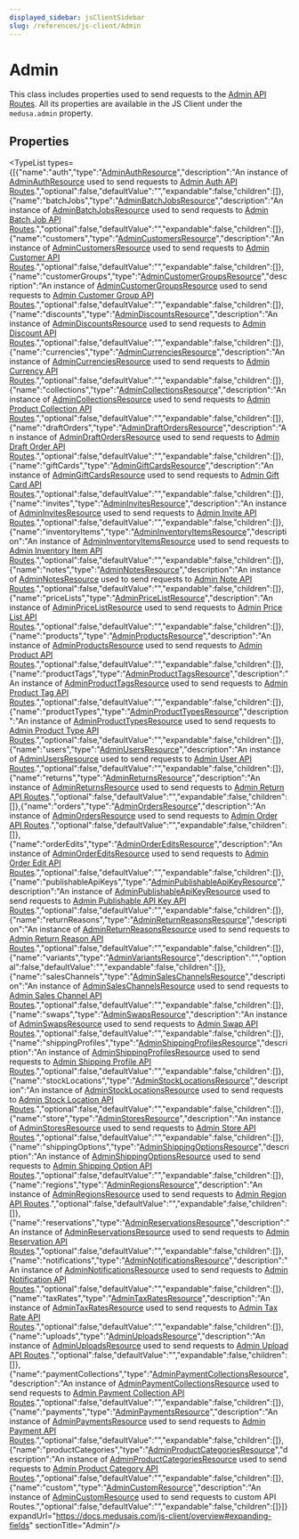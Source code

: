 ```yaml
---
displayed_sidebar: jsClientSidebar
slug: /references/js-client/Admin
---
```



# Admin

This class includes properties used to send requests to the [Admin API Routes](https://docs.medusajs.com/v1/api/admin). All its properties
are available in the JS Client under the `medusa.admin` property.

## Properties

<TypeList types={[{"name":"auth","type":"[AdminAuthResource](js_client.AdminAuthResource.mdx)","description":"An instance of [AdminAuthResource](js_client.AdminAuthResource.mdx) used to send requests to [Admin Auth API Routes](https://docs.medusajs.com/v1/api/admin#auth).","optional":false,"defaultValue":"","expandable":false,"children":[]},{"name":"batchJobs","type":"[AdminBatchJobsResource](js_client.AdminBatchJobsResource.mdx)","description":"An instance of [AdminBatchJobsResource](js_client.AdminBatchJobsResource.mdx) used to send requests to [Admin Batch Job API Routes](https://docs.medusajs.com/v1/api/admin#batch-jobs).","optional":false,"defaultValue":"","expandable":false,"children":[]},{"name":"customers","type":"[AdminCustomersResource](js_client.AdminCustomersResource.mdx)","description":"An instance of [AdminCustomersResource](js_client.AdminCustomersResource.mdx) used to send requests to [Admin Customer API Routes](https://docs.medusajs.com/v1/api/admin#customers).","optional":false,"defaultValue":"","expandable":false,"children":[]},{"name":"customerGroups","type":"[AdminCustomerGroupsResource](js_client.AdminCustomerGroupsResource.mdx)","description":"An instance of [AdminCustomerGroupsResource](js_client.AdminCustomerGroupsResource.mdx) used to send requests to [Admin Customer Group API Routes](https://docs.medusajs.com/v1/api/admin#customer-groups).","optional":false,"defaultValue":"","expandable":false,"children":[]},{"name":"discounts","type":"[AdminDiscountsResource](js_client.AdminDiscountsResource.mdx)","description":"An instance of [AdminDiscountsResource](js_client.AdminDiscountsResource.mdx) used to send requests to [Admin Discount API Routes](https://docs.medusajs.com/v1/api/admin#discounts).","optional":false,"defaultValue":"","expandable":false,"children":[]},{"name":"currencies","type":"[AdminCurrenciesResource](js_client.AdminCurrenciesResource.mdx)","description":"An instance of [AdminCurrenciesResource](js_client.AdminCurrenciesResource.mdx) used to send requests to [Admin Currency API Routes](https://docs.medusajs.com/v1/api/admin#currencies\\_getcurrencies).","optional":false,"defaultValue":"","expandable":false,"children":[]},{"name":"collections","type":"[AdminCollectionsResource](js_client.AdminCollectionsResource.mdx)","description":"An instance of [AdminCollectionsResource](js_client.AdminCollectionsResource.mdx) used to send requests to [Admin Product Collection API Routes](https://docs.medusajs.com/v1/api/admin#product-collections).","optional":false,"defaultValue":"","expandable":false,"children":[]},{"name":"draftOrders","type":"[AdminDraftOrdersResource](js_client.AdminDraftOrdersResource.mdx)","description":"An instance of [AdminDraftOrdersResource](js_client.AdminDraftOrdersResource.mdx) used to send requests to [Admin Draft Order API Routes](https://docs.medusajs.com/v1/api/admin#draft-orders).","optional":false,"defaultValue":"","expandable":false,"children":[]},{"name":"giftCards","type":"[AdminGiftCardsResource](js_client.AdminGiftCardsResource.mdx)","description":"An instance of [AdminGiftCardsResource](js_client.AdminGiftCardsResource.mdx) used to send requests to [Admin Gift Card API Routes](https://docs.medusajs.com/v1/api/admin#gift-cards).","optional":false,"defaultValue":"","expandable":false,"children":[]},{"name":"invites","type":"[AdminInvitesResource](js_client.AdminInvitesResource.mdx)","description":"An instance of [AdminInvitesResource](js_client.AdminInvitesResource.mdx) used to send requests to [Admin Invite API Routes](https://docs.medusajs.com/v1/api/admin#invites).","optional":false,"defaultValue":"","expandable":false,"children":[]},{"name":"inventoryItems","type":"[AdminInventoryItemsResource](js_client.AdminInventoryItemsResource.mdx)","description":"An instance of [AdminInventoryItemsResource](js_client.AdminInventoryItemsResource.mdx) used to send requests to [Admin Inventory Item API Routes](https://docs.medusajs.com/v1/api/admin#inventory-items).","optional":false,"defaultValue":"","expandable":false,"children":[]},{"name":"notes","type":"[AdminNotesResource](js_client.AdminNotesResource.mdx)","description":"An instance of [AdminNotesResource](js_client.AdminNotesResource.mdx) used to send requests to [Admin Note API Routes](https://docs.medusajs.com/v1/api/admin#notes).","optional":false,"defaultValue":"","expandable":false,"children":[]},{"name":"priceLists","type":"[AdminPriceListResource](js_client.AdminPriceListResource.mdx)","description":"An instance of [AdminPriceListResource](js_client.AdminPriceListResource.mdx) used to send requests to [Admin Price List API Routes](https://docs.medusajs.com/v1/api/admin#price-lists).","optional":false,"defaultValue":"","expandable":false,"children":[]},{"name":"products","type":"[AdminProductsResource](js_client.AdminProductsResource.mdx)","description":"An instance of [AdminProductsResource](js_client.AdminProductsResource.mdx) used to send requests to [Admin Product API Routes](https://docs.medusajs.com/v1/api/admin#products).","optional":false,"defaultValue":"","expandable":false,"children":[]},{"name":"productTags","type":"[AdminProductTagsResource](js_client.AdminProductTagsResource.mdx)","description":"An instance of [AdminProductTagsResource](js_client.AdminProductTagsResource.mdx) used to send requests to [Admin Product Tag API Routes](https://docs.medusajs.com/v1/api/admin#product-tags).","optional":false,"defaultValue":"","expandable":false,"children":[]},{"name":"productTypes","type":"[AdminProductTypesResource](js_client.AdminProductTypesResource.mdx)","description":"An instance of [AdminProductTypesResource](js_client.AdminProductTypesResource.mdx) used to send requests to [Admin Product Type API Routes](https://docs.medusajs.com/v1/api/admin#product-types).","optional":false,"defaultValue":"","expandable":false,"children":[]},{"name":"users","type":"[AdminUsersResource](js_client.AdminUsersResource.mdx)","description":"An instance of [AdminUsersResource](js_client.AdminUsersResource.mdx) used to send requests to [Admin User API Routes](https://docs.medusajs.com/v1/api/admin#users).","optional":false,"defaultValue":"","expandable":false,"children":[]},{"name":"returns","type":"[AdminReturnsResource](js_client.AdminReturnsResource.mdx)","description":"An instance of [AdminReturnsResource](js_client.AdminReturnsResource.mdx) used to send requests to [Admin Return API Routes](https://docs.medusajs.com/v1/api/admin#returns).","optional":false,"defaultValue":"","expandable":false,"children":[]},{"name":"orders","type":"[AdminOrdersResource](js_client.AdminOrdersResource.mdx)","description":"An instance of [AdminOrdersResource](js_client.AdminOrdersResource.mdx) used to send requests to [Admin Order API Routes](https://docs.medusajs.com/v1/api/admin#orders).","optional":false,"defaultValue":"","expandable":false,"children":[]},{"name":"orderEdits","type":"[AdminOrderEditsResource](js_client.AdminOrderEditsResource.mdx)","description":"An instance of [AdminOrderEditsResource](js_client.AdminOrderEditsResource.mdx) used to send requests to [Admin Order Edit API Routes](https://docs.medusajs.com/v1/api/admin#order-edits).","optional":false,"defaultValue":"","expandable":false,"children":[]},{"name":"publishableApiKeys","type":"[AdminPublishableApiKeyResource](js_client.AdminPublishableApiKeyResource.mdx)","description":"An instance of [AdminPublishableApiKeyResource](js_client.AdminPublishableApiKeyResource.mdx) used to send requests to [Admin Publishable API Key API Routes](https://docs.medusajs.com/v1/api/admin#publishable-api-keys).","optional":false,"defaultValue":"","expandable":false,"children":[]},{"name":"returnReasons","type":"[AdminReturnReasonsResource](js_client.AdminReturnReasonsResource.mdx)","description":"An instance of [AdminReturnReasonsResource](js_client.AdminReturnReasonsResource.mdx) used to send requests to [Admin Return Reason API Routes](https://docs.medusajs.com/v1/api/admin#return-reasons).","optional":false,"defaultValue":"","expandable":false,"children":[]},{"name":"variants","type":"[AdminVariantsResource](js_client.AdminVariantsResource.mdx)","description":"","optional":false,"defaultValue":"","expandable":false,"children":[]},{"name":"salesChannels","type":"[AdminSalesChannelsResource](js_client.AdminSalesChannelsResource.mdx)","description":"An instance of [AdminSalesChannelsResource](js_client.AdminSalesChannelsResource.mdx) used to send requests to [Admin Sales Channel API Routes](https://docs.medusajs.com/v1/api/admin#sales-channels).","optional":false,"defaultValue":"","expandable":false,"children":[]},{"name":"swaps","type":"[AdminSwapsResource](js_client.AdminSwapsResource.mdx)","description":"An instance of [AdminSwapsResource](js_client.AdminSwapsResource.mdx) used to send requests to [Admin Swap API Routes](https://docs.medusajs.com/v1/api/admin#swaps).","optional":false,"defaultValue":"","expandable":false,"children":[]},{"name":"shippingProfiles","type":"[AdminShippingProfilesResource](js_client.AdminShippingProfilesResource.mdx)","description":"An instance of [AdminShippingProfilesResource](js_client.AdminShippingProfilesResource.mdx) used to send requests to [Admin Shipping Profile API Routes](https://docs.medusajs.com/v1/api/admin#shipping-profiles).","optional":false,"defaultValue":"","expandable":false,"children":[]},{"name":"stockLocations","type":"[AdminStockLocationsResource](js_client.AdminStockLocationsResource.mdx)","description":"An instance of [AdminStockLocationsResource](js_client.AdminStockLocationsResource.mdx) used to send requests to [Admin Stock Location API Routes](https://docs.medusajs.com/v1/api/admin#stock-locations).","optional":false,"defaultValue":"","expandable":false,"children":[]},{"name":"store","type":"[AdminStoresResource](js_client.AdminStoresResource.mdx)","description":"An instance of [AdminStoresResource](js_client.AdminStoresResource.mdx) used to send requests to [Admin Store API Routes](https://docs.medusajs.com/v1/api/admin#store).","optional":false,"defaultValue":"","expandable":false,"children":[]},{"name":"shippingOptions","type":"[AdminShippingOptionsResource](js_client.AdminShippingOptionsResource.mdx)","description":"An instance of [AdminShippingOptionsResource](js_client.AdminShippingOptionsResource.mdx) used to send requests to [Admin Shipping Option API Routes](https://docs.medusajs.com/v1/api/admin#shipping-options).","optional":false,"defaultValue":"","expandable":false,"children":[]},{"name":"regions","type":"[AdminRegionsResource](js_client.AdminRegionsResource.mdx)","description":"An instance of [AdminRegionsResource](js_client.AdminRegionsResource.mdx) used to send requests to [Admin Region API Routes](https://docs.medusajs.com/v1/api/admin#regions).","optional":false,"defaultValue":"","expandable":false,"children":[]},{"name":"reservations","type":"[AdminReservationsResource](js_client.AdminReservationsResource.mdx)","description":"An instance of [AdminReservationsResource](js_client.AdminReservationsResource.mdx) used to send requests to [Admin Reservation API Routes](https://docs.medusajs.com/v1/api/admin#reservations).","optional":false,"defaultValue":"","expandable":false,"children":[]},{"name":"notifications","type":"[AdminNotificationsResource](js_client.AdminNotificationsResource.mdx)","description":"An instance of [AdminNotificationsResource](js_client.AdminNotificationsResource.mdx) used to send requests to [Admin Notification API Routes](https://docs.medusajs.com/v1/api/admin#notifications).","optional":false,"defaultValue":"","expandable":false,"children":[]},{"name":"taxRates","type":"[AdminTaxRatesResource](js_client.AdminTaxRatesResource.mdx)","description":"An instance of [AdminTaxRatesResource](js_client.AdminTaxRatesResource.mdx) used to send requests to [Admin Tax Rate API Routes](https://docs.medusajs.com/v1/api/admin#tax-rates).","optional":false,"defaultValue":"","expandable":false,"children":[]},{"name":"uploads","type":"[AdminUploadsResource](js_client.AdminUploadsResource.mdx)","description":"An instance of [AdminUploadsResource](js_client.AdminUploadsResource.mdx) used to send requests to [Admin Upload API Routes](https://docs.medusajs.com/v1/api/admin#uploads).","optional":false,"defaultValue":"","expandable":false,"children":[]},{"name":"paymentCollections","type":"[AdminPaymentCollectionsResource](js_client.AdminPaymentCollectionsResource.mdx)","description":"An instance of [AdminPaymentCollectionsResource](js_client.AdminPaymentCollectionsResource.mdx) used to send requests to [Admin Payment Collection API Routes](https://docs.medusajs.com/v1/api/admin#payment-collections).","optional":false,"defaultValue":"","expandable":false,"children":[]},{"name":"payments","type":"[AdminPaymentsResource](js_client.AdminPaymentsResource.mdx)","description":"An instance of [AdminPaymentsResource](js_client.AdminPaymentsResource.mdx) used to send requests to [Admin Payment API Routes](https://docs.medusajs.com/v1/api/admin#payments).","optional":false,"defaultValue":"","expandable":false,"children":[]},{"name":"productCategories","type":"[AdminProductCategoriesResource](js_client.AdminProductCategoriesResource.mdx)","description":"An instance of [AdminProductCategoriesResource](js_client.AdminProductCategoriesResource.mdx) used to send requests to [Admin Product Category API Routes](https://docs.medusajs.com/v1/api/admin#product-categories).","optional":false,"defaultValue":"","expandable":false,"children":[]},{"name":"custom","type":"[AdminCustomResource](js_client.AdminCustomResource.mdx)","description":"An instance of [AdminCustomResource](js_client.AdminCustomResource.mdx) used to send requests to custom API Routes.","optional":false,"defaultValue":"","expandable":false,"children":[]}]} expandUrl="https://docs.medusajs.com/js-client/overview#expanding-fields" sectionTitle="Admin"/>
